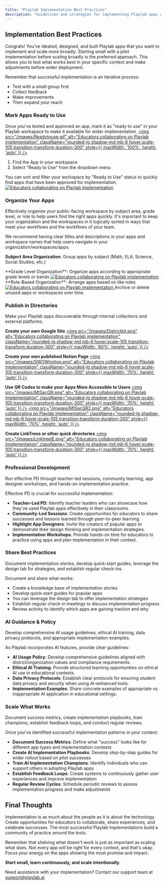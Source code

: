 ```yaml
---
title: "Playlab Implementation Best Practices"
description: "Guidelines and strategies for implementing Playlab apps effectively in your educational environment"
---
```


## <Icon icon="book" size="24" className="inline-block align-text-bottom" /> Implementation Best Practices

Congrats! You've ideated, designed, and built Playlab apps that you want to implement and scale more broadly. Starting small with a pilot implementation before scaling broadly is the preferred approach. This allows you to test what works best in your specific context and make adjustments before wider deployment.

Remember that successful implementation is an iterative process:
- Test with a small group first
- Collect feedback
- Make improvements
- Then expand your reach 

### <Icon icon="circle-check" size="20" className="inline-block align-text-bottom mr-2" /> Mark Apps Ready to Use
Once you've tested and approved an app, mark it as "ready to use" in your Playlab workspace to make it available for wider implementation.
<a href="https://docs.playlab.ai/ready-to-use" target="_blank">
  <img 
    src="/images/Readytouse.gif" 
    alt="Educators collaborating on Playlab implementation" 
    className="rounded-lg shadow-md mb-6 hover:scale-105 transition-transform duration-300" 
    style={{ maxWidth: '100%', height: 'auto' }}
  />
</a>
1. Find the App in your workspace
2. Select "Ready to Use" from the dropdown menu

<Note>
You can sort and filter your workspace by "Ready to Use" status to quickly find apps that have been approved for implementation.
</Note>
<a href="https://docs.playlab.ai/sorting-status" target="_blank">
  <img 
    src="/images/sortingstatus.gif" 
    alt="Educators collaborating on Playlab implementation" 
    className="rounded-lg shadow-md mb-6 hover:scale-105 transition-transform duration-300" 
    style={{ maxWidth: '100%', height: 'auto' }}
  />
</a>

### <Icon icon="folders" size="20" className="inline-block align-text-bottom mr-2" /> Organize Your Apps

Effectively organize your public-facing workspace by subject area, grade level, or role to help users find the right apps quickly. It's important to keep your organization and the workspaces in it logically sorted in ways that meet your workflows and the workflows of your team.

<Tip>
We recommend having clear titles and descriptions in your apps and workspace names that help users navigate in your organization/workspaces/apps.
</Tip>

**Subject Area Organization**: Group apps by subject (Math, ELA, Science, Social Studies, etc.)
<a href="https://docs.playlab.ai/organization-setup" target="_blank">

</a>
**Grade Level Organization**: Organize apps according to appropriate grade levels or bands
<a href="https://docs.playlab.ai/org-by-grade" target="_blank">
  <img 
    src="/images/orgbygrade.png" 
    alt="Educators collaborating on Playlab implementation" 
    className="rounded-lg shadow-md mb-6 hover:scale-105 transition-transform duration-300" 
    style={{ maxWidth: '100%', height: 'auto' }}
  />
</a>
**Role-Based Organization**: Arrange apps based on like roles
<a href="https://docs.playlab.ai/organize-by-role" target="_blank">
  <img 
    src="/images/organizebyrole.png" 
    alt="Educators collaborating on Playlab implementation" 
    className="rounded-lg shadow-md mb-6 hover:scale-105 transition-transform duration-300" 
    style={{ maxWidth: '100%', height: 'auto' }}
  />
</a>

<Warning>
Archive or delete unused apps or workspaces over time.
</Warning>

### <Icon icon="share-nodes" size="20" className="inline-block align-text-bottom mr-2" /> Publish in Directories

Make your Playlab apps discoverable through internal collections and external platforms.

**Create your own Google Site**
<a href="https://www.districtkit.ai/" target="_blank">
  <img 
    src="/images/Districtkit.png" 
    alt="Educators collaborating on Playlab implementation" 
    className="rounded-lg shadow-md mb-6 hover:scale-105 transition-transform duration-300" 
    style={{ maxWidth: '80%', height: 'auto' }}
  />
</a>

**Create your own published Notion Page**
<a href="https://playlabai.notion.site/School-Without-Walls-Passion-Project-Playlab-Suite-15fa9d3778c580458352dbb1bd0f4329?pvs=4" target="_blank">
  <img 
    src="/images/SWOWnotion.png" 
    alt="Educators collaborating on Playlab implementation" 
    className="rounded-lg shadow-md mb-6 hover:scale-105 transition-transform duration-300" 
    style={{ maxWidth: '70%', height: 'auto' }}
  />
</a>

**Use QR Codes to make your Apps More Accessible to Users**
<a href="URL-LINK-HERE" target="_blank">
  <img 
    src="/images/MtSacQR.png" 
    alt="Educators collaborating on Playlab implementation" 
    className="rounded-lg shadow-md mb-6 hover:scale-105 transition-transform duration-300" 
    style={{ maxWidth: '70%', height: 'auto' }}
  />
</a>
<a href="URL-LINK-HERE" target="_blank">
  <img 
    src="/images/MtSacQR2.png" 
    alt="Educators collaborating on Playlab implementation" 
    className="rounded-lg shadow-md mb-6 hover:scale-105 transition-transform duration-300" 
    style={{ maxWidth: '70%', height: 'auto' }}
  />
</a>

**Create LinkTrees or other quick directories**
<a href="https://linktr.ee/wymankhuu" target="_blank">
  <img 
    src="/images/LinktreeIE.png" 
    alt="Educators collaborating on Playlab implementation" 
    className="rounded-lg shadow-md mb-6 hover:scale-105 transition-transform duration-300" 
    style={{ maxWidth: '70%', height: 'auto' }}
  />
</a>

### <Icon icon="chalkboard-user" size="20" className="inline-block align-text-bottom mr-2" /> Professional Development

Run effective PD through teacher-led sessions, community learning, app designer workshops, and hands-on implementation practice.

Effective PD is crucial for successful implementation:

- **Teacher-Led PD**: Identify teacher leaders who can showcase how they've used Playlab apps effectively in their classrooms.
- **Community-Led Sessions**: Create opportunities for educators to share successes and lessons learned through peer-to-peer learning.
- **Highlight App Designers**: Invite the creators of popular apps to demonstrate their design thinking and implementation strategies.
- **Implementation Workshops**: Provide hands-on time for educators to practice using apps and plan implementation in their context.

### <Icon icon="users-gear" size="20" className="inline-block align-text-bottom mr-2" /> Share Best Practices

Document implementation stories, develop quick-start guides, leverage the design tab for strategies, and establish regular check-ins.

Document and share what works:
- Create a knowledge base of implementation stories
- Develop quick-start guides for popular apps
- You can leverage the design tab to offer implementation strategies
- Establish regular check-in meetings to discuss implementation progress
- Review activity to identify which apps are gaining traction and why

### <Icon icon="shield-check" size="20" className="inline-block align-text-bottom mr-2" /> AI Guidance & Policy

Develop comprehensive AI usage guidelines, ethical AI training, data privacy protocols, and appropriate implementation examples.

As Playlab incorporates AI features, provide clear guidelines:

- **AI Usage Policy**: Develop comprehensive guidelines aligned with district/organization values and compliance requirements.
- **Ethical AI Training**: Provide structured learning opportunities on ethical AI use in educational contexts.
- **Data Privacy Protocols**: Establish clear protocols for ensuring student data privacy and security when using AI-enhanced tools.
- **Implementation Examples**: Share concrete examples of appropriate vs. inappropriate AI application in educational settings.

### <Icon icon="chart-line" size="20" className="inline-block align-text-bottom mr-2" /> Scale What Works

Document success metrics, create implementation playbooks, train champions, establish feedback loops, and conduct regular reviews.

Once you've identified successful implementation patterns in your context:

- **Document Success Metrics**: Define what "success" looks like for different app types and implementation contexts
- **Create AI Implementation Playbooks**: Develop step-by-step guides for wider rollout based on pilot successes
- **Train AI Implementation Champions**: Identify individuals who can support others in adopting Playlab apps
- **Establish Feedback Loops**: Create systems to continuously gather user experiences and improve implementation
- **Regular Review Cycles**: Schedule periodic reviews to assess implementation progress and make adjustments

## <Icon icon="circle-info" size="24" className="inline-block align-text-bottom" /> Final Thoughts

Implementation is as much about the people as it is about the technology. Create opportunities for educators to collaborate, share experiences, and celebrate successes. The most successful Playlab implementations build a community of practice around the tools.

<Tip>
Remember that shelving what doesn't work is just as important as scaling what does. Not every app will be right for every context, and that's okay. Focus your energy on the apps showing the most promise and impact.
</Tip>

**Start small, learn continuously, and scale intentionally.**

Need assistance with your implementation? Contact our support team at <a href="mailto:support@playlab.ai">support@playlab.ai</a>
